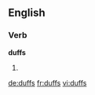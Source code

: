 ==English==

===Verb===
'''duffs'''

# {{third-person singular of|[[duff]]}}

[[de:duffs]]
[[fr:duffs]]
[[vi:duffs]]